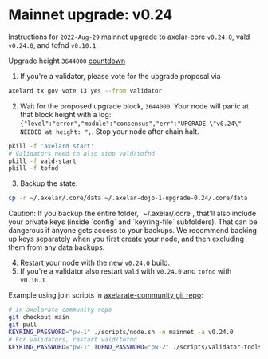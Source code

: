# Mainnet upgrade: v0.24


Instructions for `2022-Aug-29` mainnet upgrade to axelar-core `v0.24.0`, vald `v0.24.0`, and tofnd `v0.10.1`.

Upgrade height `3644000` [countdown](https://www.mintscan.io/axelar/blocks/3644000)

1. If you're a validator, please vote for the upgrade proposal via

```bash
axelard tx gov vote 13 yes --from validator
```

2. Wait for the proposed upgrade block, `3644000`. Your node will panic at that block height with a log: `{"level":"error","module":"consensus","err":"UPGRADE \"v0.24\" NEEDED at height: ",`. Stop your node after chain halt.

```bash
pkill -f 'axelard start'
# Validators need to also stop vald/tofnd
pkill -f vald-start
pkill -f tofnd
```

3. Backup the state:

```bash
cp -r ~/.axelar/.core/data ~/.axelar-dojo-1-upgrade-0.24/.core/data
```

<Callout type="warning" emoji="⚠️">
  Caution: If you backup the entire folder, `~/.axelar/.core`, that'll also include your private keys (inside `config` and `keyring-file` subfolders). That can be dangerous if anyone gets access to your backups. We recommend backing up keys separately when you first create your node, and then excluding them from any data backups.
</Callout>

4. Restart your node with the new `v0.24.0` build.
5. If you're a validator also restart `vald` with `v0.24.0` and `tofnd` with `v0.10.1`.

Example using join scripts in [axelarate-community git repo](https://github.com/axelarnetwork/axelarate-community):

```bash
# in axelarate-community repo
git checkout main
git pull
KEYRING_PASSWORD="pw-1" ./scripts/node.sh -n mainnet -a v0.24.0
# For validators, restart vald/tofnd
KEYRING_PASSWORD="pw-1" TOFND_PASSWORD="pw-2" ./scripts/validator-tools-host.sh -a v0.24.0 -q v0.10.1 -n mainnet
```

